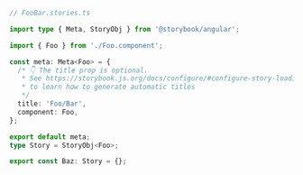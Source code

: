 ```ts
// FooBar.stories.ts

import type { Meta, StoryObj } from '@storybook/angular';

import { Foo } from './Foo.component';

const meta: Meta<Foo> = {
  /* 👇 The title prop is optional.
   * See https://storybook.js.org/docs/configure/#configure-story-loading
   * to learn how to generate automatic titles
   */
  title: 'Foo/Bar',
  component: Foo,
};

export default meta;
type Story = StoryObj<Foo>;

export const Baz: Story = {};
```
